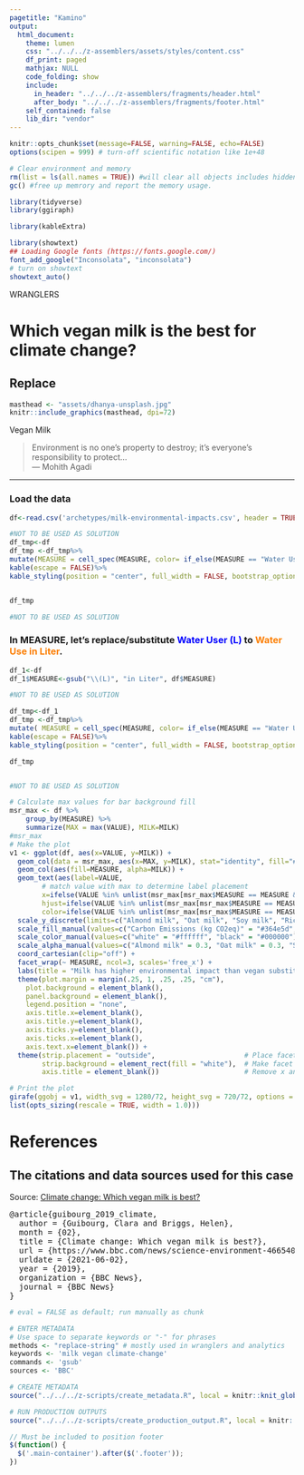 ```yaml
---
pagetitle: "Kamino"
output: 
  html_document:
    theme: lumen
    css: "../../../z-assemblers/assets/styles/content.css"
    df_print: paged
    mathjax: NULL
    code_folding: show
    include:
      in_header: "../../../z-assemblers/fragments/header.html"
      after_body: "../../../z-assemblers/fragments/footer.html"
    self_contained: false
    lib_dir: "vendor"
---
```


```r

knitr::opts_chunk$set(message=FALSE, warning=FALSE, echo=FALSE)
options(scipen = 999) # turn-off scientific notation like 1e+48

# Clear environment and memory
rm(list = ls(all.names = TRUE)) #will clear all objects includes hidden objects.
gc() #free up memrory and report the memory usage.

library(tidyverse)
library(ggiraph)

library(kableExtra)

library(showtext)
## Loading Google fonts (https://fonts.google.com/)
font_add_google("Inconsolata", "inconsolata")
# turn on showtext
showtext_auto()

```

<div class="activity">
WRANGLERS 
</div>

# Which vegan milk is the best for climate change?
## Replace


```r

masthead <- "assets/dhanya-unsplash.jpg"
knitr::include_graphics(masthead, dpi=72)

```

<div class="figure-text">Vegan Milk</div>


> Environment is no one’s property to destroy; it’s everyone’s responsibility to protect...\
--- Mohith Agadi\

***

### Load the data


```r

df<-read.csv('archetypes/milk-environmental-impacts.csv', header = TRUE, stringsAsFactors = FALSE)

```

```r
#NOT TO BE USED AS SOLUTION
df_tmp<-df
df_tmp <-df_tmp%>%
mutate(MEASURE = cell_spec(MEASURE, color= if_else(MEASURE == "Water Use (L)", "#0000FF","#000000")))%>%
kable(escape = FALSE)%>%
kable_styling(position = "center", full_width = FALSE, bootstrap_options = "striped")


df_tmp 

#NOT TO BE USED AS SOLUTION 

```


### In MEASURE, let's replace/substitute <span style="color: #0000FF;font-weight:bold">Water User (L)</span> to <span style="color: #fc7f03;font-weight:bold">Water Use in Liter</span>. 


```r
df_1<-df
df_1$MEASURE<-gsub("\\(L)", "in Liter", df$MEASURE)


```


```r
#NOT TO BE USED AS SOLUTION

df_tmp<-df_1
df_tmp <-df_tmp%>%
mutate( MEASURE = cell_spec(MEASURE, color= if_else(MEASURE == "Water Use in Liter", "#fc7f03","#000000")))%>%
kable(escape = FALSE)%>%
kable_styling(position = "center", full_width = FALSE, bootstrap_options = "striped")

df_tmp 


#NOT TO BE USED AS SOLUTION 

```

```r
# Calculate max values for bar background fill
msr_max <- df %>%
    group_by(MEASURE) %>%
    summarize(MAX = max(VALUE), MILK=MILK)
#msr_max
# Make the plot
v1 <- ggplot(df, aes(x=VALUE, y=MILK)) + 
  geom_col(data = msr_max, aes(x=MAX, y=MILK), stat="identity", fill="#cccccb", alpha=0.3) +
  geom_col(aes(fill=MEASURE, alpha=MILK)) +
  geom_text(aes(label=VALUE, 
        # match value with max to determine label placement
        x=ifelse(VALUE %in% unlist(msr_max[msr_max$MEASURE == MEASURE & msr_max$MILK == MILK, "MAX"]), VALUE/2, VALUE),
        hjust=ifelse(VALUE %in% unlist(msr_max[msr_max$MEASURE == MEASURE & msr_max$MILK == MILK, "MAX"]), 0, -0.35),
        color=ifelse(VALUE %in% unlist(msr_max[msr_max$MEASURE == MEASURE & msr_max$MILK == MILK, "MAX"]), "white", "black" )), size=3) +
  scale_y_discrete(limits=c("Almond milk", "Oat milk", "Soy milk", "Rice milk","Cow's milk")) +
  scale_fill_manual(values=c("Carbon Emissions (kg CO2eq)" = "#364e5d", "Land Use (m2)" = "#597e4e", "Water Use (L)" = "#587f89")) +
  scale_color_manual(values=c("white" = "#ffffff", "black" = "#000000")) +
  scale_alpha_manual(values=c("Almond milk" = 0.3, "Oat milk" = 0.3, "Soy milk" = 0.3, "Rice milk" = 0.3, "Cow's milk" = 1)) +
  coord_cartesian(clip="off") +
  facet_wrap(~ MEASURE, ncol=3, scales='free_x') +
  labs(title = "Milk has higher environmental impact than vegan substitutes") +
  theme(plot.margin = margin(.25, 1, .25, .25, "cm"),
    plot.background = element_blank(),
    panel.background = element_blank(),
    legend.position = "none",
    axis.title.x=element_blank(),
    axis.title.y=element_blank(),
    axis.ticks.y=element_blank(),
    axis.ticks.x=element_blank(),
    axis.text.x=element_blank()) +
  theme(strip.placement = "outside",                      # Place facet labels outside x axis labels.
        strip.background = element_rect(fill = "white"),  # Make facet label background white.
        axis.title = element_blank())                     # Remove x and y axis titles.

# Print the plot
girafe(ggobj = v1, width_svg = 1280/72, height_svg = 720/72, options =
list(opts_sizing(rescale = TRUE, width = 1.0)))

```



# References
## The citations and data sources used for this case

Source: <a href="https://www.bbc.com/news/science-environment-46654042" target="_blank">Climate change: Which vegan milk is best?</a>

<pre>
@article{guibourg_2019_climate,
  author = {Guibourg, Clara and Briggs, Helen},
  month = {02},
  title = {Climate change: Which vegan milk is best?},
  url = {https://www.bbc.com/news/science-environment-46654042},
  urldate = {2021-06-02},
  year = {2019},
  organization = {BBC News},
  journal = {BBC News}
}
</pre>


```r

# eval = FALSE as default; run manually as chunk

# ENTER METADATA
# Use space to separate keywords or "-" for phrases
methods <- "replace-string" # mostly used in wranglers and analytics
keywords <- 'milk vegan climate-change'
commands <- 'gsub'
sources <- 'BBC'

# CREATE METADATA
source("../../../z-scripts/create_metadata.R", local = knitr::knit_global())

# RUN PRODUCTION OUTPUTS
source("../../../z-scripts/create_production_output.R", local = knitr::knit_global())


```

```js

// Must be included to position footer
$(function() {
  $('.main-container').after($('.footer'));
})

```

